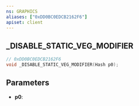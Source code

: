 ```yaml
---
ns: GRAPHICS
aliases: ["0xDD0BC0EDCB2162F6"]
apiset: client
---
```

## _DISABLE_STATIC_VEG_MODIFIER

```c
// 0xDD0BC0EDCB2162F6
void _DISABLE_STATIC_VEG_MODIFIER(Hash p0);
```


## Parameters
* **p0**: